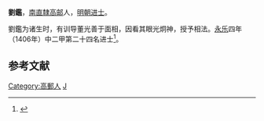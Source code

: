 {{Otheruses|劉鑑|other=同名或類似名的其它條目描述}}'''劉鑑'''，[[南直隸|南直隸]][[高邮|高邮]]人，[[明朝|明朝]][[进士|进士]]。

劉鑑为诸生时，有训导董光善于面相，因看其眼光炯神，授予相法。[[永乐|永乐]]四年（1406年）中二甲第二十四名进士<ref>{{cite book | language = zh-hans | author = 潘荣胜 | coauthors =  | title = 《明清进士录》 | url =  | date = 2006年 | location =  | publisher = [[中华书局|中华书局]] | id =  | isbn = 9787101043501 | pages = 28页 }}</ref>。

==参考文献==
<div class="references-small">
<references></references>
</div>

{{明朝人物小作品}}
{{永乐四年丙戌科殿试金榜}}
{{DEFAULTSORT:Liu劉}}
[[Category:高郵人|Category:高郵人]]
[[Category:劉姓|J]]